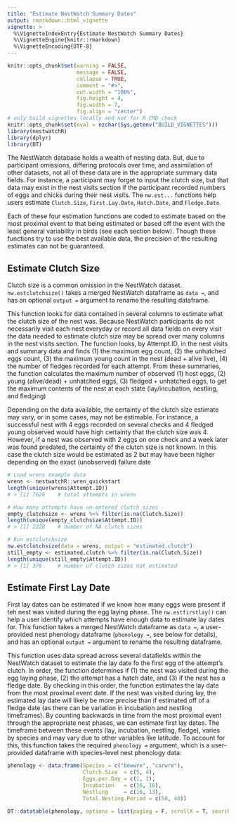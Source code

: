 ```yaml
---
title: "Estimate NestWatch Summary Dates"
output: rmarkdown::html_vignette
vignette: >
  %\VignetteIndexEntry{Estimate NestWatch Summary Dates}
  %\VignetteEngine{knitr::rmarkdown}
  %\VignetteEncoding{UTF-8}
---
```


```r
knitr::opts_chunk$set(warning = FALSE, 
                      message = FALSE,
                      collapse = TRUE,
                      comment = "#>",
                      out.width = "100%",
                      fig.height = 4, 
                      fig.width = 7, 
                      fig.align = "center")
# only build vignettes locally and not for R CMD check
knitr::opts_chunk$set(eval = nzchar(Sys.getenv("BUILD_VIGNETTES")))
library(nestwatchR)
library(dplyr)
library(DT)
```


The NestWatch database holds a wealth of nesting data. But, due to participant omissions, differing protocols over time, and assimilation of other datasets, not all of these data are in the appropriate summary data fields. For instance, a participant may forget to input the clutch size, but that data may exist in the nest visits section if the participant recorded numbers of eggs and chicks during their nest visits. The `nw.est...` functions help users estimate `Clutch.Size`, `First.Lay.Date`, `Hatch.Date`, and `Fledge.Date`. 

Each of these four estimation functions are coded to estimate based on the most proximal event to that being estimated or based off the event with the least general variability in birds (see each section below). Though these functions try to use the best available data, the precision of the resulting estimates can not be guaranteed. 

## Estimate Clutch Size
Clutch size is a common omission in the NestWatch dataset. `nw.estclutchsize()` takes a merged NestWatch dataframe as `data =`, and has an optional `output =` argument to rename the resulting dataframe. 

This function looks for data contained in several columns to estimate what the clutch size of the nest was. Because NestWatch participants do not necessarily visit each nest everyday or record all data fields on every visit the data needed to estimate clutch size may be spread over many columns in the nest visits section. The function looks, by Attempt.ID, in the nest visits and summary data and finds (1) the maximum egg count, (2) the unhatched eggs count, (3) the maximum young count in the nest (dead + alive live), (4) the number of fledges recorded for each attempt. From these summaries, the function calculates the maximum number of observed (1) host eggs, (2) young (alive/dead) + unhatched eggs, (3) fledged + unhatched eggs, to get the maximum contents of the nest at each state (lay/incubation, nestling, and fledging)

Depending on the data available, the certainty of the clutch size estimate may vary, or in some cases, may not be estimable. For instance, a successful nest with 4 eggs recorded on several checks and 4 fledged young observed would have high certainty that the clutch size was 4. However, if a nest was observed with 2 eggs on one check and a week later was found predated, the certainty of the clutch size is not known. In this case the clutch size would be estimated as 2 but may have been higher depending on the exact (unobserved) failure date

```r
# Load wrens example data
wrens <- nestwatchR::wren_quickstart
length(unique(wrens$Attempt.ID))
# > [1] 7626    # total attempts in wrens

# How many attempts have un-entered clutch sizes
empty_clutchsize <- wrens %>% filter(is.na(Clutch.Size))
length(unique(empty_clutchsize$Attempt.ID))
# > [1] 2228    # number of NA clutch sizes

# Run estclutchsize
nw.estclutchsize(data = wrens, output = "estimated.clutch")
still_empty <- estimated.clutch %>% filter(is.na(Clutch.Size))
length(unique(still_empty$Attempt.ID))
# > [1] 376     # number of clutch sizes not estimated
```
## Estimate First Lay Date
First lay dates can be estimated if we know how many eggs were present if teh nest was visited during the egg laying phase. The `nw.estfirstlay()` can help a user identify which attempts have enough data to estimate lay dates for. This function takes a merged NestWatch dataframe as `data =`, a user-provided nest phenology dataframe (`phenology = `, see below for details), and has an optional `output =` argument to rename the resulting dataframe. 

This function uses data spread across several datafields within the NestWatch dataset to estimate the lay date fo the first egg of the attempt's clutch. In order, the function determines if (1) the nest was visited during the egg laying phase, (2) the attempt has a hatch date, and (3) if the nest has a fledge date. By checking in this order, the function estimates the lay date from the most proximal event date. If the nest was visited during lay, the estimated lay date will likely be more precise than if estimated off of a fledge date (as there can be variation in incubation and nestling timeframes). By counting backwards in time from the most proximal event through the appropriate nest phases, we can estimate first lay dates. The timeframe between these events (lay, incubation, nestling, fledge), varies by species and may vary due to other variables like latitude. To account for this, this function takes the required `phenology = ` argument, which is a user-provided dataframe with species-level nest phenology data:

```r
phenology <- data.frame(Species = c("bewwre", "carwre"),
                        Clutch.Size  = c(5, 4),
                        Eggs.per.Day = c(1, 1),
                        Incubation   = c(16, 16),
                        Nestling     = c(16, 13),
                        Total.Nesting.Period = c(50, 40))

DT::datatable(phenology, options = list(paging = F, scrollX = T, searching  = F))
```



